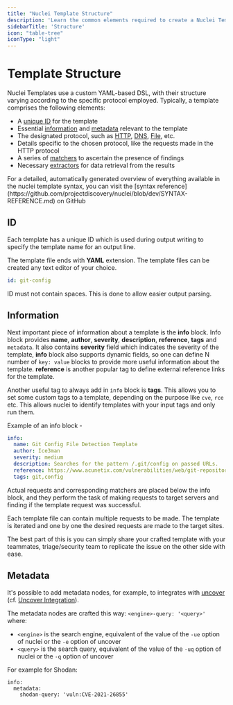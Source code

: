 ```yaml
---
title: "Nuclei Template Structure"
description: 'Learn the common elements required to create a Nuclei Template'
sidebarTitle: 'Structure'
icon: "table-tree"
iconType: "light"
---
```


# Template Structure

Nuclei Templates use a custom YAML-based DSL, with their structure varying according to the specific protocol employed. Typically, a template comprises the following elements:

- A [unique ID](#id) for the template
- Essential [information](#information) and [metadata](#metadata) relevant to the template
- The designated protocol, such as [HTTP](/templates/protocols/http/basic-http), [DNS](/templates/protocols/dns), [File](/templates/protocols/file), etc.
- Details specific to the chosen protocol, like the requests made in the HTTP protocol
- A series of [matchers](/templates/reference/matchers) to ascertain the presence of findings
- Necessary [extractors](/templates/reference/extractors) for data retrieval from the results

<Tip>
For a detailed, automatically generated overview of everything available in the nuclei template syntax, you can visit the [syntax reference](https://github.com/projectdiscovery/nuclei/blob/dev/SYNTAX-REFERENCE.md) on GitHub
</Tip>

## ID

Each template has a unique ID which is used during output writing to specify the template name for an output line.

The template file ends with **YAML** extension. The template files can be created any text editor of your choice.

```yaml
id: git-config
```

ID must not contain spaces. This is done to allow easier output parsing.

## Information

Next important piece of information about a template is the **info** block. Info block provides **name**, **author**, **severity**, **description**, **reference**, **tags** and `metadata`. It also contains **severity** field which indicates the severity of the template, **info** block also supports dynamic fields, so one can define N number of `key: value` blocks to provide more useful information about the template. **reference** is another popular tag to define external reference links for the template.

Another useful tag to always add in `info` block is **tags**. This allows you to set some custom tags to a template, depending on the purpose like `cve`, `rce` etc. This allows nuclei to identify templates with your input tags and only run them.

Example of an info block - 
```yaml
info:
  name: Git Config File Detection Template
  author: Ice3man
  severity: medium
  description: Searches for the pattern /.git/config on passed URLs.
  reference: https://www.acunetix.com/vulnerabilities/web/git-repository-found/
  tags: git,config
```
Actual requests and corresponding matchers are placed below the info block, and they perform the task of making requests to target servers and finding if the template request was successful.

Each template file can contain multiple requests to be made. The template is iterated and one by one the desired requests are made to the target sites.


The best part of this is you can simply share your crafted template with your teammates, triage/security team to replicate the issue on the other side with ease.

## Metadata

It's possible to add metadata nodes, for example, to integrates with [uncover](https://github.com/projectdiscovery/uncover) (cf. [Uncover Integration](https://docs.projectdiscovery.io/tools/nuclei/running#scan-on-internet-database)).

The metadata nodes are crafted this way: `<engine>-query: '<query>'` where:

- `<engine>` is the search engine, equivalent of the value of the `-ue` option of nuclei or the `-e` option of uncover
- `<query>` is the search query, equivalent of the value of the `-uq` option of nuclei or the `-q` option of uncover

For example for Shodan:

```
info:
  metadata:
    shodan-query: 'vuln:CVE-2021-26855'
```